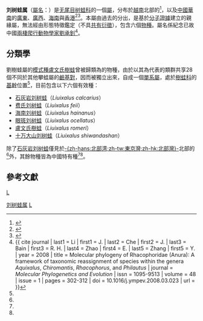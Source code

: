 {{noteTA
|1=zh-hans:罗默刘树蛙;zh-hant:盧文氏樹蛙
|2=zh-hans:螳臂树蛙属;zh-hant:攀蛙屬
}}
{{Automatic taxobox
| taxon = Liuixalus 
| image = [[File:Chirixalus_romeri.jpg|260px]]
| image_caption = [[盧文氏樹蛙|盧文氏樹蛙]] ''Liuixalus romeri''
| parent_authority = [[李家堂|Li]], [[車靜|Che]], [[Robert_W._Murphy|Murphy]], [[趙蕙|Zhao]], [[趙爾宓|Zhao]], [[饒定齊|Rao]] & [[張亞平|Zhang]], 2009<ref>{{cite journal | last1 = Li | first1 = J. | last2 = Che | first2 = J. | last3 = Murphy | first3 = R. W. | last4 = Zhao | first4 = H. | last5 = Zhao | first5 = E. | last6 = Rao | first6 = D. | last7 = Zhang | first7 = Y. | year = 2009 | title = New insights to the molecular phylogenetics and generic assessmentin the Rhacophoridae (Amphibia: Anura) based on five nuclear and threemitochondrial genes, with comments on the evolution of reproduction | journal = ''Molecular Phylogenetics and Evolution'' | issn = 1095-9513 | volume = 53 | issue = 2 | doi = 10.1016/j.ympev.2009.06.023 | url = https://www.semanticscholar.org/paper/New-insights-to-the-molecular-phylogenetics-and-in-Li-Che/c4f086de266b9ff05ffdec629a8e00c1f75570b3 | access-date = 2021-06-27 | archive-date = 2021-06-30 | archive-url = https://web.archive.org/web/20210630182544/https://www.semanticscholar.org/paper/New-insights-to-the-molecular-phylogenetics-and-in-Li-Che/c4f086de266b9ff05ffdec629a8e00c1f75570b3 }}</ref>
| authority = Li, Che, [[Raoul_H._Bain|Bain]], [[趙爾宓|Zhao]] & Zhang, 2008<ref name = Li2008/>
| type_species = 盧文氏樹蛙<br />''Philautus romeri''
| type_species_authority = Smith, 1953
| synonyms = 
*''Romerus'' {{small|Dubois ''et al.'', 2021}}<ref>{{cite journal | last1 = Dubois | first1 = A. | last2 = Ohler | first2 = A. | last3 = Pyron | first3 = R. A. | year = 2021 | title = New concepts and methods for phylogenetic taxonomy and nomenclature in zoology, exemplified by a new ranked cladonomy of recent amphibians (Lissamphibia) | journal = ''Megataxa'' | issn = 2703-3090 | volume = 5 | issue = 1 | pages = 1-738 | doi = 10.11646/MEGATAXA.5.1.1 | url = https://www.mapress.com/mt/article/view/megataxa.5.1.1 | access-date = 2021-06-27 | archive-date = 2021-06-27 | archive-url = https://web.archive.org/web/20210627110342/https://www.mapress.com/mt/article/view/megataxa.5.1.1 }}</ref>
}}

'''刘树蛙属'''（[[學名|屬名]]：{{snamei|Liuixalus}}）是[[无尾目|无尾目]][[树蛙科|树蛙科]]的一個[[屬|屬]]，分布於[[越南|越南]]北部的{{le|吉婆島|Cát Bà Island}}<ref name = Milto2013>{{cite journal | last1 = Milto | first1 = K. D. | last2 = Poyarkov | first2 = N. A. Jr. | last3 = Orlov | first3 = N. L. | last4 = Hguyen | first4 = T. T. | year = 2013 | title = Two new rhacophorid frogs from Cat Ba Island, Gulf of Tonkin, Vietnam | journal = ''Russian Journal of Herpetology'' | issn = 1026-2296 | volume = 20 | issue = 4 | pages = 287-300 | doi = 10.30906/1026-2296-2013-20-4-287-300 | url = https://www.academia.edu/33791405/Two_New_Rhacophorid_Frogs_from_Cat_Ba_Island_Gulf_of_Tonkin_Vietnam | access-date = 2021-06-27 | archive-date = 2021-06-30 | archive-url = https://web.archive.org/web/20210630170347/https://www.academia.edu/33791405/Two_New_Rhacophorid_Frogs_from_Cat_Ba_Island_Gulf_of_Tonkin_Vietnam }}</ref>，以及[[中國|中國]][[華南|華南]]的[[廣東|廣東]]、[[廣西|廣西]]、[[海南|海南]]與[[香港|香港]]<ref name = Yang2015>{{cite journal | last1 = Yang | first1 = J.-H. | last2 = Rao | first2 = D.-Q. | last3 = Wang | first3 = Y.-Y. | year = 2015 | title = A new species of the genus ''Liuixalus'' (Anura: Rhacophoridae) from southern China | journal = ''Zootaxa'' | issn = 1175-5334 | volume = 3990 | issue = 2 | pages = 247-258 | doi = 10.11646/zootaxa.3990.2.5 | url = https://www.researchgate.net/publication/280316558_A_new_species_of_the_genus_Liuixalus_Anura_Rhacophoridae_from_southern_China | access-date = 2021-06-27 | archive-date = 2021-06-27 | archive-url = https://web.archive.org/web/20210627110340/https://www.researchgate.net/publication/280316558_A_new_species_of_the_genus_Liuixalus_Anura_Rhacophoridae_from_southern_China }}</ref><ref name = Qin2015>{{cite journal | last1 = Qin | first1 = S. | last2 = Mo | first2 = Y. | last3 = Jiang | first3 = K. | last4 = Cai | first4 = B. | last5 = Xie | first5 = F. | last6 = Jiang | first6 = J. | last7 = Murphy | first7 = R. W. | last8 = Li | first8 = J.-T. | last9 = Wang | first9 = Y. | year = 2015 | title = Two New Species of ''Liuixalus'' (Rhacophoridae, Anura): Evidence from Morphological and Molecular Analyses | journal = ''[[PLOS_ONE|PLOS ONE]]'' | issn = 1932-6203 | volume = 10 | issue = 8 | pages = e0136134 | doi = 10.1371/journal.pone.0136134 | url = https://www.researchgate.net/publication/280316558_A_new_species_of_the_genus_Liuixalus_Anura_Rhacophoridae_from_southern_China | access-date = 2021-06-27 | archive-date = 2021-06-27 | archive-url = https://web.archive.org/web/20210627110340/https://www.researchgate.net/publication/280316558_A_new_species_of_the_genus_Liuixalus_Anura_Rhacophoridae_from_southern_China }}</ref>。本屬由過去的{{le|攀蛙屬|Chiromantis}}分出，是基於[[分子種系發生學|分子證據]]建立的親緣屬，無法經由形態特徵鑑定（不具[[共有衍徵|共有衍徵]]），包含六個[[物種|物種]]。屬名係紀念已故中國[[兩棲爬行動物學|兩棲爬行動物學家]][[劉承釗|劉承釗]]<ref name = Li2008>{{ cite journal | last1 = Li | first1 = J. | last2 = Che | first2 = J. | last3 = Bain | first3 = R. H. | last4 = Zhao | first4 = E. | last5 = Zhang | first5 = Y. | year = 2008 | title = Molecular phylogeny of Rhacophoridae (Anura): A framework of taxonomic reassignment of species within the genera ''Aquixalus'', ''Chiromantis'', ''Rhacophorus'', and ''Philautus'' | journal = ''Molecular Phylogenetics and Evolution'' | issn = 1095-9513 | volume = 48 | issue = 1 | pages = 302-312 | doi = 10.1016/j.ympev.2008.03.023 | url = }}</ref>。

== 分類學 ==
劉樹蛙屬的[[模式種|模式種]][[盧文氏樹蛙|盧文氏樹蛙]]曾被歸類為{{le|攀蛙屬|Chiromantis}}的物種，由於以其為代表的類群共享28個不同於其他攀蛙屬的[[鹼基對|鹼基對]]，因而被獨立出來，自成一個[[單系群|單系屬]]，處於[[樹蛙科|樹蛙科]]的[[基群|基幹]]位置<ref name = Li2008/>，目前包含以下六個有效種：
* [[石灰岩刘树蛙|石灰岩刘树蛙]]（''Liuixalus calcarius''）
* [[费氏刘树蛙|费氏刘树蛙]]（''Liuixalus feii''）
* [[海南刘树蛙|海南刘树蛙]]（''Liuixalus hainanus''）
* [[眼斑刘树蛙|眼斑刘树蛙]]（''Liuixalus ocellatus''）
* [[盧文氏樹蛙|盧文氏樹蛙]]（''Liuixalus romeri''）
* [[十万大山刘树蛙|十万大山刘树蛙]]（''Liuixalus shiwandashan''）

除了[[石灰岩刘树蛙|石灰岩刘树蛙]]僅見於[[北部湾|-{zh-hans:北部湾;zh-tw:東京灣;zh-hk:北部灣}-]]北部的{{le|吉婆島|Cát Bà Island}}<ref name = Milto2013/>外，其餘物種皆為中國特有種<ref name = Yang2015/><ref name = Qin2015/>。

== 參考文獻 ==
{{reflist}}

{{taxonbar}}
[[category:树蛙科|L]]
[[Category:刘树蛙属|]]
[[Category:_2008年描述的分类群|L]]